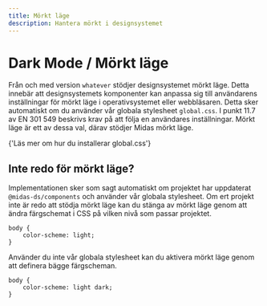 ```yaml
---
title: Mörkt läge
description: Hantera mörkt i designsystemet
---
```



# Dark Mode / Mörkt läge

Från och med version `whatever` stödjer designsystemet mörkt läge. Detta innebär att designsystemets komponenter kan anpassa sig till användarens inställningar för mörkt läge i operativsystemet eller webbläsaren. Detta sker automatiskt om du använder vår globala stylesheet `global.css`.
I punkt 11.7 av EN 301 549 beskrivs krav på att följa en användares inställningar. Mörkt läge är ett av dessa val, därav stödjer Midas mörkt läge.

<Link
  standalone
  href='/get-started/use/#installera-inter-som-typsnitt'
>
  {'Läs mer om hur du installerar global.css'}
</Link>

## Inte redo för mörkt läge?

Implementationen sker som sagt automatiskt om projektet har uppdaterat `@midas-ds/components` och använder vår globala stylesheet. Om ert projekt inte är redo att stödja mörkt läge kan du stänga av mörkt läge genom att ändra färgschemat i CSS på vilken nivå som passar projektet.

```
body {
    color-scheme: light;
}
```

Använder du inte vår globala stylesheet kan du aktivera mörkt läge genom att definera bägge färgscheman.

```
body {
    color-scheme: light dark;
}
```

